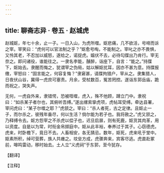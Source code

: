 ```yaml
---
---
---
```

title: 聊斋志异 · 卷五 · 赵城虎
---

赵城妪，年七十余，止一子。一日入山，为虎所噬。妪悲痛，几不欲活，号啼而诉之宰。宰笑曰：“虎何可以官法制之乎？”妪愈号啕，不能制之。宰叱之亦不畏惧，又怜其老，不忍加以威怒，遂给之，诺捉虎。媪伏不去，必待勾牒出乃肯行。宰无奈之。即问诸役，谁能往之。一隶名李能，醺醉，诣座下，自言：“能之。”持牒下，妪始去。隶醒而悔之，犹谓宰之伪局，姑以解妪扰耳，因亦不甚为意。持牒报缴，宰怒曰：“固言能之，何容复悔？”隶窘甚，请牒拘猎户，宰从之。隶集猎人，日夜伏山谷，冀得一虎庶可塞责。月余，受杖数百，冤苦罔控。遂诣东郭岳庙，跪而祝之，哭失声。

无何，一虎自外来，隶错愕，恐被咥噬，虎入，殊不他顾，蹲立门中。隶祝曰：“如杀某子者尔也，其俯听吾缚。”遂出缧索挚虎项，虎帖耳受缚。牵达县署，宰问虎曰：“某子尔噬之耶？”虎颔之。宰曰：“杀人者死，古之定律。且妪止一子，而尔杀之，彼残年垂尽，何以生活？倘尔能为若子也。我将赦之。”虎又颔之，乃释缚令去。妪方怨宰之不杀虎以偿子也，迟旦启扉，则有死鹿，妪货其肉革，用以资度。自是以为常，时衔金帛掷庭中。妪从此丰裕，奉养过于其子。心窃德虎。虎来，时卧檐下，竟日不去。人畜相安，各无猜忌。数年，妪死，虎来吼于堂中。妪素所积，绰可营葬，族人共瘗之。坟垒方成，虎骤奔来，宾客尽逃。虎直赴冢前，嗥鸣雷动，移时始去。土人立“义虎祠”于东郭，至今犹存。

【翻译】

【注释】

